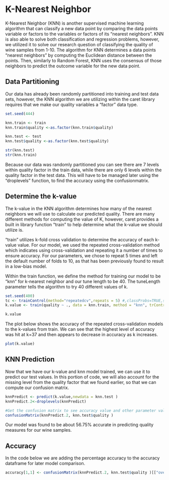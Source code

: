 # K-Nearest Neighbor

K-Nearest Neighbor (KNN) is another supervised machine learning algorithm that can classify a new data point by comparing the data points variable or factors to the variables or factors of its "nearest neighbors". KNN is also able to solve both classification and regression problems, however, we utilized it to solve our research question of classifying the quality of wine samples from 1-10. The algorithm for KNN determines a data points "nearest neighbors" by computing the Euclidean distance between the points. Then, similarly to Random Forest, KNN uses the consensus of those neighbors to predict the outcome variable for the new data point.


## Data Partitioning
Our data has already been randomly partitioned into training and test data sets, however, the KNN algorithm we are utilizing within the caret library requires that we make our quality variables a "factor" data type. 

```r
set.seed(444)

knn.train <- train
knn.train$quality <-as.factor(knn.train$quality)

knn.test <- test
knn.test$quality <-as.factor(knn.test$quality)

str(knn.test)
str(knn.train)

```

Because our data was randomly partitioned you can see there are 7 levels within quality factor in the train data, while there are only 6 levels within the quality factor in the test data. This will have to be managed later using the "droplevels" function, to find the accuracy using the confusionmatrix.


## Determine the k-value

The k-value in the KNN algorithm determines how many of the nearest neighbors we will use to calculate our predicted quality.  There are many different methods for computing the value of K, however, caret provides a built in library function "train" to help determine what the k-value we should utilize is. 

"train" utilizes k-fold cross validation to determine the accuracy of each k-value value.  For our model, we used the repeated cross-validation method which indicates using cross-validation and repeating it a number of times to ensure accuracy.  For our parameters, we chose to repeat 5 times and left the default number of folds to 10, as that has been previously found to result in a low-bias model. 

Within the train function, we define the method for training our model to be "knn" for k-nearest neighbor and our tune length to be 40.  The tuneLength parameter tells the algorithm to try 40 different values of k. 

```r
set.seed(400)
tc <- trainControl(method="repeatedcv",repeats = 5) #,classProbs=TRUE,summaryFunction = twoClassSummary)
k.value <- train(quality ~ ., data = knn.train, method = "knn", trControl = tc, tuneLength=40)

k.value

```
The plot below shows the accuracy of the repeated cross-validation models to the k-values from train.  We can see that the highest level of accuracy was hit at k=37 and then appears to decrease in accuracy as k increases. 

```r
plot(k.value)
```

## KNN Prediction

Now that we have our k-value and knn model trained, we can use it to predict our test values. In this portion of code, we will also account for the missing level from the quality factor that we found earlier, so that we can compute our confusion matrix. 


```r
knnPredict <- predict(k.value,newdata = knn.test )
knnPredict.2<-droplevels(knnPredict)

#Get the confusion matrix to see accuracy value and other parameter values
confusionMatrix(knnPredict.2, knn.test$quality )
```

Our model was found to be about 56.75% accurate in predicting quality measures for our wine samples. 

## Accuracy

In the code below we are adding the percentage accuracy to the accuracy dataframe for later model comparison. 


```r

accuracy[1,1] <- confusionMatrix(knnPredict.2, knn.test$quality )[["overall"]][["Accuracy"]]
```




